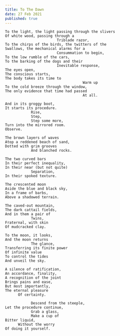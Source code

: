 ```yaml
---
title: To The Dawn
date: 27 Feb 2021
published: true
---
```

```
To the light, the light passing through the slivers
Of white wood, passing through a
                        Triblade razor,
To the chirps of the birds, the twitters of the
Swallows, the mechanical alarms for a
                        Consummation to begin,
To the low rumble of the cars,
To the barking of the dogs and their
                        Inevitable response,
The eyes open,
The conscious starts,
The body takes its time to
                                    Warm up
To the cold breeze through the window,
The only evidence that time had passed
                                    At all.

And in its groggy boot,
It starts its procedure.
            Rise,
            Step,
            Step some more,
Turn into the mirrored room.
Observe.

The brown layers of waves
Atop a reddened beach of sand,
Dotted with grim grooves
            And blanched rocks.

The two curved bars
In their perfect inequality,
In their near (but not quite)
            Separation,
In their spoked texture.

The crescented moon
Aside the blue and black sky,
In a frame of barbs,
Above a shadowed terrain.

The caved-out mountain,
The dark cattail fields,
And in them a pair of
            Twins,
Fraternal, with skin
Of mudcracked clay.

To the moon, it looks,
And the moon returns
            The glance,
Transferring its finite power
Of infinite value
To control the tides
And unveil the sky.

A silence of ratification,
An accordance, finality,
A recognition of the joint
Brings pains and ease,
But most importantly,
The eternal pleasure
      Of certainty.

            Descend from the steeple,
Let the procedure continue,
            Grab a glass,
            Make a cup of
Bitter liquid,
      Without the worry
Of doing it yourself.
```